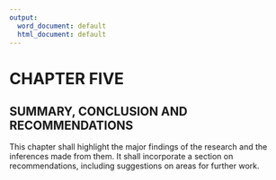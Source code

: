 ```yaml
---
output:
  word_document: default
  html_document: default
---
```

# CHAPTER FIVE
## SUMMARY, CONCLUSION AND RECOMMENDATIONS
This chapter shall highlight the major findings of the research and the inferences made from them. It shall incorporate a section on recommendations, including suggestions on areas for further work.